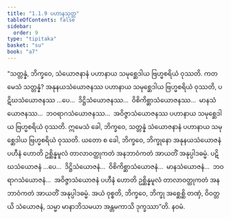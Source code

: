 ```yaml
---
title: "1.1.9 ပဟာနသုတ္တ"
tableOfContents: false
sidebar:
  order: 9
type: "tipitaka"
basket: "su"
book: "a7"
---
```



<DynamicBreadcrumb />

<Division number="9" book="a7" e="ch" v="16" p="401">

<Paragraph number="51" book="a7">
“သတ္တန္နံ, ဘိက္ခဝေ, သံယောဇနာနံ ပဟာနာယ သမုစ္ဆေဒါယ ဗြဟ္မစရိယံ ဝုဿတိ. ကတမေသံ သတ္တန္နံ? အနုနယသံယောဇနဿ ပဟာနာယ သမုစ္ဆေဒါယ ဗြဟ္မစရိယံ ဝုဿတိ, ပဋိဃသံယောဇနဿ …ပေ…  ဒိဋ္ဌိသံယောဇနဿ…  ဝိစိကိစ္ဆာသံယောဇနဿ…  မာနသံယောဇနဿ…  ဘဝရာဂသံယောဇနဿ…  အဝိဇ္ဇာသံယောဇနဿ ပဟာနာယ သမုစ္ဆေဒါယ ဗြဟ္မစရိယံ ဝုဿတိ. ဣမေသံ ခေါ, ဘိက္ခဝေ, သတ္တန္နံ သံယောဇနာနံ ပဟာနာယ သမုစ္ဆေဒါယ ဗြဟ္မစရိယံ ဝုဿတိ. ယတော စ ခေါ, ဘိက္ခဝေ, ဘိက္ခုနော အနုနယသံယောဇနံ ပဟီနံ ဟောတိ ဥစ္ဆိန္နမူလံ တာလာဝတ္ထုကတံ အနဘာဝံကတံ အာယတိံ အနုပ္ပါဒဓမ္မံ. ပဋိဃသံယောဇနံ …ပေ…  ဒိဋ္ဌိသံယောဇနံ…  ဝိစိကိစ္ဆာသံယောဇနံ…  မာနသံယောဇနံ…  ဘဝရာဂသံယောဇနံ…  အဝိဇ္ဇာသံယောဇနံ ပဟီနံ ဟောတိ ဥစ္ဆိန္နမူလံ တာလာဝတ္ထုကတံ အနဘာဝံကတံ အာယတိံ အနုပ္ပါဒဓမ္မံ. အယံ ဝုစ္စတိ, ဘိက္ခဝေ, ဘိက္ခု အစ္ဆေစ္ဆိ တဏှံ, ဝိဝတ္တယိ သံယောဇနံ, သမ္မာ မာနာဘိသမယာ အန္တမကာသိ ဒုက္ခဿာ”တိ.

</Paragraph>
</Division>

<Paragraph number="52" type="center" book="a7">
နဝမံ.
</Paragraph>